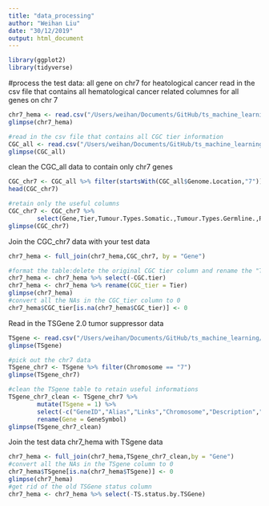 ```yaml
---
title: "data_processing"
author: "Weihan Liu"
date: "30/12/2019"
output: html_document
---
```


```r
library(ggplot2)
library(tidyverse)
```


#process the test data: all gene on chr7 for heatological cancer 
read in the csv file that contains all hematological cancer related columnes for all genes on chr 7
```r
chr7_hema <- read.csv("/Users/weihan/Documents/GitHub/ts_machine_learning/data/Chr7_hema_cancer.csv", stringsAsFactors = FALSE)
glimpse(chr7_hema)

#read in the csv file that contains all CGC tier information
CGC_all <- read.csv("/Users/weihan/Documents/GitHub/ts_machine_learning/data/CGC_complete_list.csv",stringsAsFactors = FALSE)
glimpse(CGC_all)
```

clean the CGC_all data to contain only chr7 genes
```r
CGC_chr7 <- CGC_all %>% filter(startsWith(CGC_all$Genome.Location,"7"))
head(CGC_chr7)

#retain only the useful columns
CGC_chr7 <- CGC_chr7 %>%
        select(Gene,Tier,Tumour.Types.Somatic.,Tumour.Types.Germline.,Role.in.Cancer,Mutation.Types)
glimpse(CGC_chr7)
```

Join the CGC_chr7 data with your test data
```r
chr7_hema <- full_join(chr7_hema,CGC_chr7, by = "Gene")

#format the table:delete the original CGC tier column and rename the "Tier" column from the joined CGC data into CGC Tier column
chr7_hema <- chr7_hema %>% select(-CGC.tier)
chr7_hema <- chr7_hema %>% rename(CGC_tier = Tier)
glimpse(chr7_hema)
#convert all the NAs in the CGC_tier column to 0
chr7_hema$CGC_tier[is.na(chr7_hema$CGC_tier)] <- 0
```


Read in the TSGene 2.0 tumor suppressor data
```r
TSgene <- read.csv("/Users/weihan/Documents/GitHub/ts_machine_learning/data/TSGene_all.csv",stringsAsFactors = FALSE)
glimpse(TSgene)

#pick out the chr7 data
TSgene_chr7 <- TSgene %>% filter(Chromosome == "7")
glimpse(TSgene_chr7)

#clean the TSgene table to retain useful informations
TSgene_chr7_clean <- TSgene_chr7 %>%
        mutate(TSgene = 1) %>%
        select(-c("GeneID","Alias","Links","Chromosome","Description","Cytoband")) %>%
        rename(Gene = GeneSymbol)
glimpse(TSgene_chr7_clean)
```

Join the test data chr7_hema with TSgene data
```r
chr7_hema <- full_join(chr7_hema,TSgene_chr7_clean,by = "Gene")
#convert all the NAs in the TSgene column to 0
chr7_hema$TSgene[is.na(chr7_hema$TSgene)] <- 0
glimpse(chr7_hema)
#get rid of the old TSGene status column
chr7_hema <- chr7_hema %>% select(-TS.status.by.TSGene)
```

